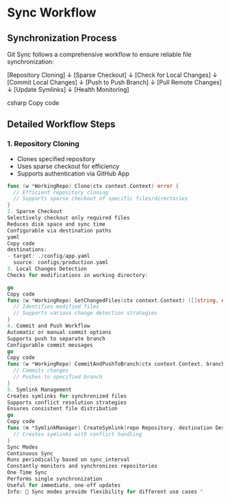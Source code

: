 # Sync Workflow

## Synchronization Process

Git Sync follows a comprehensive workflow to ensure reliable file synchronization:

[Repository Cloning]
↓
[Sparse Checkout]
↓
[Check for Local Changes]
↓
[Commit Local Changes]
↓
[Push to Push Branch]
↓
[Pull Remote Changes]
↓
[Update Symlinks]
↓
[Health Monitoring]

csharp
Copy code

## Detailed Workflow Steps

### 1. Repository Cloning

- Clones specified repository
- Uses sparse checkout for efficiency
- Supports authentication via GitHub App

```go
func (w *WorkingRepo) Clone(ctx context.Context) error {
  // Efficient repository cloning
  // Supports sparse checkout of specific files/directories
}
2. Sparse Checkout
Selectively checkout only required files
Reduces disk space and sync time
Configurable via destination paths
yaml
Copy code
destinations:
- target: ./config/app.yaml
  source: configs/production.yaml
3. Local Changes Detection
Checks for modifications in working directory:

go
Copy code
func (w *WorkingRepo) GetChangedFiles(ctx context.Context) ([]string, error) {
  // Identifies modified files
  // Supports various change detection strategies
}
4. Commit and Push Workflow
Automatic or manual commit options
Supports push to separate branch
Configurable commit messages
go
Copy code
func (w *WorkingRepo) CommitAndPushToBranch(ctx context.Context, branch, message string) error {
  // Commits changes
  // Pushes to specified branch
}
5. Symlink Management
Creates symlinks for synchronized files
Supports conflict resolution strategies
Ensures consistent file distribution
go
Copy code
func (m *SymlinkManager) CreateSymlink(repo Repository, destination Destination) error {
  // Creates symlinks with conflict handling
}
Sync Modes
Continuous Sync
Runs periodically based on sync_interval
Constantly monitors and synchronizes repositories
One-Time Sync
Performs single synchronization
Useful for immediate, one-off updates
Info: 🔄 Sync modes provide flexibility for different use cases " 